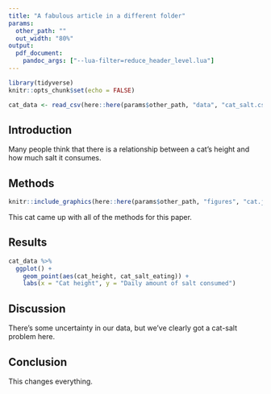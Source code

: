 ```yaml
---
title: "A fabulous article in a different folder"
params:
  other_path: ""
  out_width: "80%"
output:
  pdf_document: 
    pandoc_args: ["--lua-filter=reduce_header_level.lua"]
---
```


```r
library(tidyverse)
knitr::opts_chunk$set(echo = FALSE)

cat_data <- read_csv(here::here(params$other_path, "data", "cat_salt.csv"))
```

## Introduction
Many people think that there is a relationship between a cat's height and how much salt it consumes.
  
## Methods
```r
knitr::include_graphics(here::here(params$other_path, "figures", "cat.jpg"))
```

This cat came up with all of the methods for this paper.


## Results
```r
cat_data %>% 
  ggplot() +
    geom_point(aes(cat_height, cat_salt_eating)) +
    labs(x = "Cat height", y = "Daily amount of salt consumed")
```

## Discussion
There's some uncertainty in our data, but we've clearly got a cat-salt problem here.

## Conclusion
This changes everything.